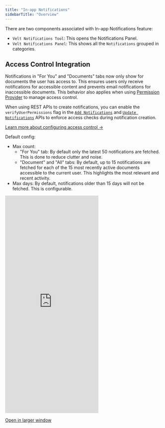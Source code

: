 ```yaml
---
title: "In-app Notifications"
sidebarTitle: "Overview"
---
```


There are two components associated with In-app Notifications feature:
- `Velt Notifications Tool`: This opens the Notifications Panel.
- `Velt Notifications Panel`: This shows all the `Notifications` grouped in categories.

## Access Control Integration

Notifications in "For You" and "Documents" tabs now only show for documents the user has access to. This ensures users only receive notifications for accessible content and prevents email notifications for inaccessible documents. This behavior also applies when using [Permission Provider](/key-concepts/overview#1-on-demand-permissions) to manage access control.

When using REST APIs to create notifications, you can enable the `verifyUserPermissions` flag in the [`Add Notifications`](/api-reference/rest-apis/v2/notifications/add-notifications) and [`Update Notifications`](/api-reference/rest-apis/v2/notifications/update-notifications) APIs to enforce access checks during notification creation.

[Learn more about configuring access control →](/key-concepts/overview#access-control)

Default config:
- Max count:
  - "For You" tab: By default only the latest 50 notifications are fetched. This is done to reduce clutter and noise.
  - "Document" and "All" tabs: By default, up to 15 notifications are fetched for each of the 15 most recently active documents accessible to the current user. This highlights the most relevant and recent activity.
- Max days: By default, notifications older than 15 days will not be fetched. This is configurable.

<Frame>
<iframe
      src="https://landing-page-demo-velt.vercel.app/?feature=notifications"
      allow="camera; microphone"
      scrolling="no"
      frameBorder="0"
      className="w-full"
      height="700px"
    ></iframe>
</Frame>

[Open in larger window](https://landing-page-demo-velt.vercel.app/?feature=notifications)

